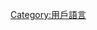 {{Babels|en-sco|nativename=Scottish English|zhname=蘇格蘭英語|wikipedia=sco}}
[[Category:用戶語言|Category:用戶語言]]